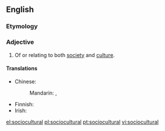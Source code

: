 ==English==

===Etymology===
{{prefix|socio|cultural}}

===Adjective===
{{en-adj}}

# Of or relating to both [[society]] and [[culture]].

====Translations====
{{trans-top|of both society and culture}}
* Chinese:
*: Mandarin: {{t|cmn|社會文化|alt=社會文化的|sc=Hani}}, {{t|cmn|社会文化|alt=社会文化的|tr=shèhuì wénhuà de|sc=Hani}}
{{trans-mid}}
* Finnish: {{t|fi|sosiokulttuurinen}}
* Irish: {{t|ga|soch-chultúrtha}}
{{trans-bottom}}

[[el:sociocultural]]
[[pl:sociocultural]]
[[pt:sociocultural]]
[[vi:sociocultural]]